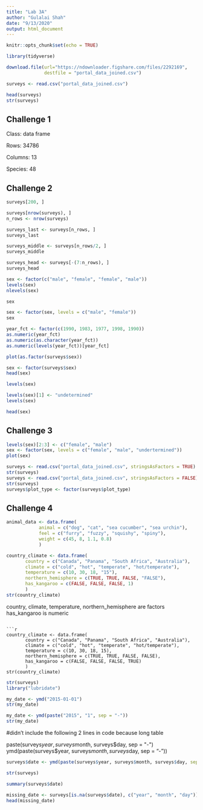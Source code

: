 ```yaml
---
title: "Lab 3A"
author: "Gulalai Shah"
date: "9/13/2020"
output: html_document
---
```


```r
knitr::opts_chunk$set(echo = TRUE)
```

```r
library(tidyverse)
```
```r
download.file(url="https://ndownloader.figshare.com/files/2292169",
              destfile = "portal_data_joined.csv")
```

```r
surveys <- read.csv("portal_data_joined.csv")
```
```r
head(surveys)
str(surveys)
```

## Challenge 1
Class: data frame

Rows: 34786

Columns: 13

Species: 48 



## Challenge 2
```r
surveys[200, ]
```
```r
surveys[nrow(surveys), ]
n_rows <- nrow(surveys) 
```
```r
surveys_last <- surveys[n_rows, ]
surveys_last
```
```r
surveys_middle <- surveys[n_rows/2, ]
surveys_middle
```
```r
surveys_head <- surveys[-(7:n_rows), ]
surveys_head
```
```r
sex <- factor(c("male", "female", "female", "male"))
levels(sex)
nlevels(sex)
```
```r
sex
```
```r
sex <- factor(sex, levels = c("male", "female"))
sex
```
```r
year_fct <- factor(c(1990, 1983, 1977, 1998, 1990))
as.numeric(year_fct)
as.numeric(as.character(year_fct))
as.numeric(levels(year_fct))[year_fct]
```

```r
plot(as.factor(surveys$sex))
```
```r
sex <- factor(surveys$sex)
head(sex)
```
```r
levels(sex)
```
```r
levels(sex)[1] <- "undetermined"
levels(sex)
```

```r
head(sex)
```
## Challenge 3
```r
levels(sex)[2:3] <- c("female", "male")
sex <- factor(sex, levels = c("female", "male", "undertermined"))
plot(sex)
```


```r
surveys <- read.csv("portal_data_joined.csv", stringsAsFactors = TRUE)
str(surveys)
surveys <- read.csv("portal_data_joined.csv", stringsAsFactors = FALSE)
str(surveys)
surveys$plot_type <- factor(surveys$plot_type)
```

## Challenge 4
```r
animal_data <- data.frame(
            animal = c("dog", "cat", "sea cucumber", "sea urchin"), 
            feel = c("furry", "fuzzy", "squishy", "spiny"), 
            weight = c(45, 8, 1.1, 0.8)
            )
```

```r
country_climate <- data.frame(
       country = c("Canada", "Panama", "South Africa", "Australia"),
       climate = c("cold", "hot", "temperate", "hot/temperate"),
       temperature = c(10, 30, 18, "15"),
       northern_hemisphere = c(TRUE, TRUE, FALSE, "FALSE"),
       has_kangaroo = c(FALSE, FALSE, FALSE, 1)
       )
str(country_climate)
```
country, climate, temperature, northern_hemisphere are factors
has_kangaroo is numeric

```

```r
country_climate <- data.frame(
       country = c("Canada", "Panama", "South Africa", "Australia"),
       climate = c("cold", "hot", "temperate", "hot/temperate"),
       temperature = c(10, 30, 18, 15),
       northern_hemisphere = c(TRUE, TRUE, FALSE, FALSE),
       has_kangaroo = c(FALSE, FALSE, FALSE, TRUE)
       )
str(country_climate)
```

```r
str(surveys)
library("lubridate")
```


```r
my_date <- ymd("2015-01-01")
str(my_date)
```

```r
my_date <- ymd(paste("2015", "1", sep = "-"))
str(my_date)
```

#didn't include the following 2 lines in code because long table

paste(surveys$year, surveys$month, surveys$day, sep = "-")
ymd(paste(surveys$year, surveys$month, surveys$day, sep = "-"))



```r
surveys$date <- ymd(paste(surveys$year, surveys$month, surveys$day, sep = "-"))
```

```r
str(surveys)
```

```r
summary(surveys$date)
```

```r
missing_date <- surveys[is.na(surveys$date), c("year", "month", "day")]
head(missing_date)
```





